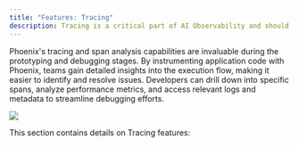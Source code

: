 ```yaml
---
title: "Features: Tracing"
description: Tracing is a critical part of AI Observability and should be used both in production and development
---
```


Phoenix's tracing and span analysis capabilities are invaluable during the prototyping and debugging stages. By instrumenting application code with Phoenix, teams gain detailed insights into the execution flow, making it easier to identify and resolve issues. Developers can drill down into specific spans, analyze performance metrics, and access relevant logs and metadata to streamline debugging efforts.

<Frame caption="View the inner workings for your LLM Application">
  <img src="https://storage.googleapis.com/arize-phoenix-assets/assets/images/phoenix-docs-images/15fe0366-image.jpeg" />
</Frame>

This section contains details on Tracing features:

<Columns cols={2}>
<Card title="Projects" href="/phoenix/tracing/llm-traces/projects" icon="angles-right" horizontal/>
<Card title="Annotations" href="/phoenix/tracing/llm-traces/how-to-annotate-traces" icon="angles-right" horizontal/>
<Card title="Sessions" href="/phoenix/tracing/llm-traces/sessions" icon="angles-right" horizontal/>
<Card title="Metrics" href="/phoenix/tracing/llm-traces/metrics" icon="angles-right" horizontal/>
</Columns>


